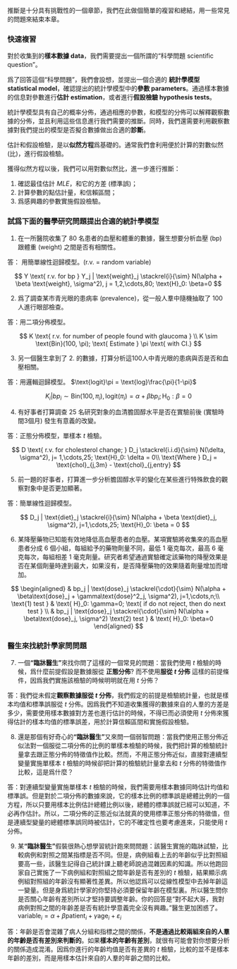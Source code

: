 
推斷是十分具有挑戰性的一個章節，我們在此做個簡單的複習和總結，用一些常見的問題來結束本章。

### 快速複習

對於收集到的**樣本數據 data**，我們需要提出一個所謂的“科學問題 scientific question”。

爲了回答這個“科學問題”，我們會設想，並提出一個合適的 **統計學模型 statistical model**，確認提出的統計學模型中的**參數 parameters**。通過樣本數據的信息對參數進行**估計 estimation**，或者進行**假設檢驗 hypothesis tests**。

統計學模型具有自己的概率分佈，通過相應的參數，和模型的分佈可以解釋觀察數據的分佈，並且利用這些信息進行我們需要的推斷。同時，我們還需要利用觀察數據對我們提出的模型是否擬合數據做出合適的**診斷**。

估計和假設檢驗，是以**似然方程**爲基礎的。通常我們會利用便於計算的對數似然(比)，進行假設檢驗。

獲得似然方程以後，我們可以用對數似然比，進一步進行推斷：

1. 確認最佳估計 $MLE$，和它的方差 (標準誤)；
2. 計算參數的點估計量，和信賴區間；
3. 爲感興趣的參數實施假設檢驗。

### 試爲下面的醫學研究問題提出合適的統計學模型

1. 在一所醫院收集了 80 名患者的血壓和體重的數據，醫生想要分析血壓 (bp) 跟體重 (weight) 之間是否有相關性。

答： 用簡單線性迴歸模型。(r.v. = random variable)

$$
Y \text{ r.v. for bp } Y_j | \text{weight}_j \stackrel{i}{\sim} N(\alpha + \beta \text{weight}, \sigma^2), j = 1,2,\cdots,80; \text{H}_0: \beta=0
$$

2. 爲了調查某市青光眼的患病率 (prevalence)，從一般人羣中隨機抽取了 100 人進行眼部檢查。

答：用二項分佈模型。

$$
K \text{ r.v. for number of people found with glaucoma } \\
K \sim \text{Bin}(100, \pi); \text{ Estimate } \pi \text{ with CI.}
$$


3. 另一個醫生拿到了 2. 的數據，打算分析這100人中青光眼的患病與否是否和血壓相關。

答：用邏輯迴歸模型。 $\text{logit}\pi = \text{log}\frac{\pi}{1-\pi}$

$$
K_i | bp_i \sim \text{Bin}(100, \pi_i), \text{logit}(\pi_i) = \alpha + \beta bp_i; \text{H}_0: \beta = 0
$$


4. 有好事者打算調查 25 名研究對象的血清膽固醇水平是否在實驗前後 (實驗時間3個月) 發生有意義的改變。

答：正態分佈模型，單樣本 $t$ 檢驗。

$$
D \text{ r.v. for cholesterol change; } D_j \stackrel{i.i.d}{\sim} N(\delta, \sigma^2), j= 1,\cdots,25; \text{H}_0: \delta = 0\\
\text{Where } D_j = \text{chol}_{j,3m} - \text{chol}_{j,entry}
$$

5. 前一題的好事者，打算進一步分析膽固醇水平的變化在某些進行特殊飲食的觀察對象中是否更加顯著。

答：簡單線性迴歸模型。

$$
D_j | \text{diet}_j \stackrel{i}{\sim} N(\alpha + \beta \text{diet}_j, \sigma^2), j=1,\cdots,25; \text{H}_0: \beta = 0
$$

6. 某降壓藥物已知能有效地降低高血壓患者的血壓。某項實驗將收集來的高血壓患者分成 6 個小組，每組給予的藥物劑量不同，最低 1 毫克每次，最高 6 毫克每次，每組相差 1 毫克劑量。研究者希望通過實驗確定該藥物的降壓效果是否在某個劑量時達到最大，如果沒有，是否降壓藥物的效果隨着劑量增加而增加。

$$
\begin{aligned}
& bp_j | \text{dose}_j \stackrel{\cdot}{\sim} N(\alpha + \beta\text{dose}_j + \gamma\text{dose}^2_j, \sigma^2), j=1,\cdots,n;\\
\text{1) test } & \text{ H}_0: \gamma=0; \text{ if do not reject, then do next test } \\
& bp_j | \text{dose}_j \stackrel{\cdot}{\sim} N(\alpha + \beta\text{dose}_j, \sigma^2)
\text{2) test } & \text{ H}_0: \beta=0
\end{aligned}
$$

### 醫生來找統計學家問問題

7. 一個**“臨牀醫生”**來找你問了這樣的一個常見的問題：當我們使用 $t$ 檢驗的時候，爲什麼前提假設是數據服從 **正態分佈**? 而不使用**服從 $t$ 分佈** 這樣的前提條件，因爲我們實施該檢驗的時候明明就在用 $t$ 分佈？

答：我們從未假定**觀察數據服從 $t$ 分佈**，我們假定的前提是檢驗統計量，也就是樣本均值和標準誤服從 $t$ 分佈。因爲我們不知道收集獲得的數據來自的人羣的方差是多少，需要使用樣本數據對方差也進行估計的時候，不得已而必須使用 $t$ 分佈來獲得估計的樣本均值的標準誤差，用於計算信賴區間和實施假設檢驗。

8. 還是那個有好奇心的**“臨牀醫生”**又來問一個弱智問題：當我們使用正態分佈近似法對一個服從二項分佈的比例的單樣本檢驗的時候，我們把計算的檢驗統計量拿去跟正態分佈的特徵值作比較。然而，不用正態分佈近似，直接對連續型變量實施單樣本 $t$ 檢驗的時候卻把計算的檢驗統計量拿去和 $t$ 分佈的特徵值作比較，這是爲什麼？

答：對連續型變量實施單樣本 $t$ 檢驗的時候，我們需要用樣本數據同時估計均值和標準誤。但是對於二項分佈的數據來說，它的樣本比例的標準誤是總體比例的一個方程，所以只要用樣本比例估計總體比例以後，總體的標準誤就已經可以知道，不必再作估計。所以，二項分佈的正態近似法就真的使用標準正態分佈的特徵值，但是連續型變量的總體標準誤同時被估計，它的不確定性也要考慮進來，只能使用 $t$ 分佈。


9. 某**“臨牀醫生”**假裝很熱心想學習統計跑來問問題：該醫生實施的臨牀試驗，比較病例和對照之間某指標是否不同。但是，病例組看上去的年齡似乎比對照組要高一些，該醫生記得自己統計課上聽老師說過混雜因素的知識。所以他跑回家自己實施了一下病例組和對照組之間年齡是否有差別的 $t$ 檢驗，結果顯示病例組對照組的年齡沒有顯著性差異。所以他認爲可以從線性模型中去掉年齡這一變量。但是身爲統計學家的你堅持必須要保留年齡在模型裏。所以醫生問你是否關心年齡有差別所以才堅持要調整年齡。你的回答是“對不起大哥，我對病例對照之間的年齡差是否有統計學意義完全沒有興趣。”醫生更加困惑了。$\text{variable}_i = \alpha + \beta\text{patient}_i + \gamma\text{age}_i + \varepsilon_i$

答：年齡是否會混雜了病人分組和指標之間的關係，**不是通過比較兩組來自的人羣的年齡是否有差別來判斷的**。如果**樣本的年齡有差別**，就很有可能會對你想要分析的關係造成混淆。因爲你進行的年齡均值是否有差異的 $t$ 檢驗，比較的並不是樣本年齡的差別，而是用樣本估計來自的人羣的年齡之間的比較。
